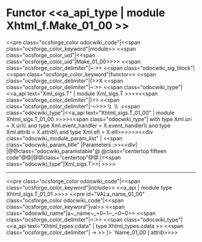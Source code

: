 =Functor <<a_api_type | module Xhtml_f.Make_01_00 >> =
<<pre class="ocsforge_color odocwiki_code"|<<span class="ocsforge_color_keyword"|module>> <<span class="ocsforge_color_uid"|<<span class="ocsforge_color_uid"|Make_01_00>>>> <<span class="ocsforge_color_delimiter"|~:>> <<span class="odocwiki_sig_block"|<<span class="ocsforge_color_keyword"|functor>> <<span class="ocsforge_color_delimiter"|(>>X <<span class="ocsforge_color_delimiter"|~:>> <<span class="odocwiki_type"|<<a_api text="Xml_sigs.T" | module Xml_sigs.T >>>><<span class="ocsforge_color_delimiter"|)>> <<span class="ocsforge_color_delimiter"|-~>>> \\  \\  <<span class="odocwiki_type"|<<a_api text="Xhtml_sigs.T_01_00" | module Xhtml_sigs.T_01_00 >>>><<span class="odocwiki_type"| with type Xml.uri = X.uri\\                        and type Xml.event_handler = X.event_handler\\                        and type Xml.attrib = X.attrib\\                        and type Xml.elt = X.elt>>>>>><<div class="odocwiki_module_param_list" | <<span class="odocwiki_param_title" |Parameters :>><<div|
|@@class="odocwiki_paramstable"@ @class="centertop fifteen code"@@{{{X}}}|@@class="centertop"@@:|<<span class="odocwiki_type"|Xml_sigs.T>>|
>>>>

----
<<pre class="ocsforge_color odocwiki_code"|<<span class="ocsforge_color_keyword"|include>> <<a_api | module type Xhtml_sigs.T_01_01 >>>>
<<pre id="VALa_name_01_00" class="ocsforge_color odocwiki_code"|<<span class="ocsforge_color_keyword"|val>> <<span class="odocwiki_name"|a~_name~_~0~1~_~0~0>> <<span class="ocsforge_color_delimiter"|~:>> <<span class="odocwiki_type"|<<a_api text="Xhtml_types.cdata" | type Xhtml_types.cdata >> <<span class="ocsforge_color_delimiter"| -> >> [> `Name_01_00 ] attrib>>>>